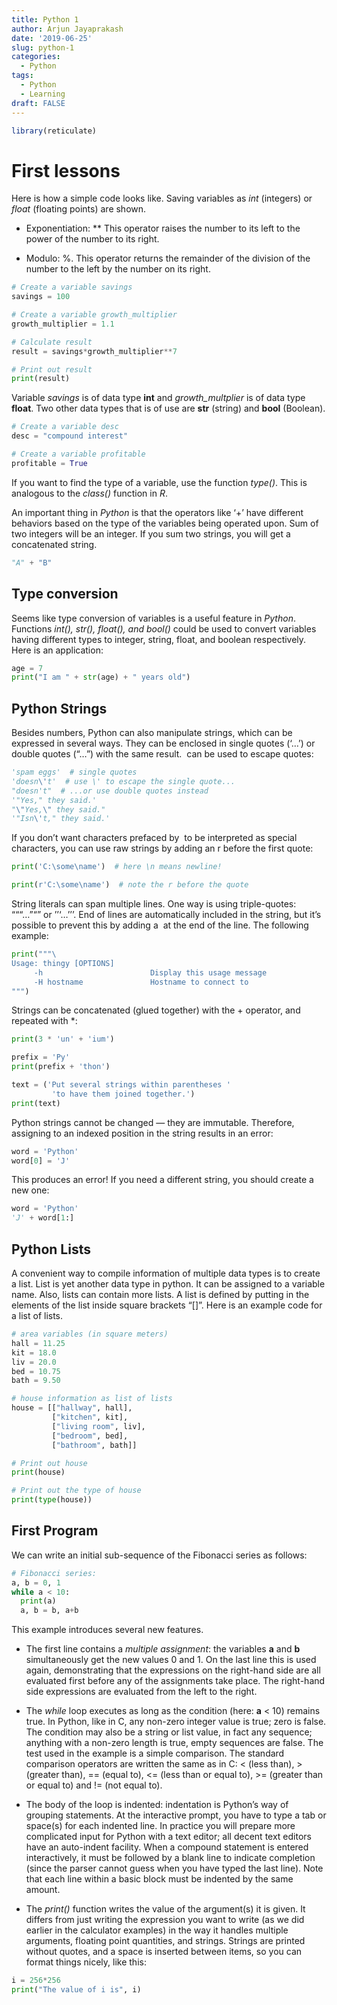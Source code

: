 ```yaml
---
title: Python 1
author: Arjun Jayaprakash
date: '2019-06-25'
slug: python-1
categories:
  - Python
tags:
  - Python
  - Learning
draft: FALSE  
---
```


```r
library(reticulate)
```

# First lessons

Here is how a simple code looks like. Saving variables as _int_ (integers) or _float_ (floating points) are shown. 

* Exponentiation: ** This operator raises the number to its left to the power of the number to its right. 

* Modulo: %. This operator returns the remainder of the division of the number to the left by the number on its right. 

```python
# Create a variable savings
savings = 100

# Create a variable growth_multiplier
growth_multiplier = 1.1

# Calculate result
result = savings*growth_multiplier**7

# Print out result
print(result)
```

Variable _savings_ is of data type **int** and *growth_multplier* is of data type **float**. Two other data types that is of use are **str** (string) and **bool** (Boolean).

```python
# Create a variable desc
desc = "compound interest"

# Create a variable profitable
profitable = True
```

If you want to find the type of a variable, use the function *type()*. This is analogous to the *class()* function in *R*.

An important thing in *Python* is that the operators like '+' have different behaviors based on the type of the variables being operated upon. Sum of two integers will be an integer. If you sum two strings, you will get a concatenated string.

```python
"A" + "B"
```

## Type conversion

Seems like type conversion of variables is a useful feature in *Python*. Functions _int(), str(), float(), and bool()_ could be used to convert variables having different types to integer, string, float, and boolean respectively. Here is an application:

```python
age = 7
print("I am " + str(age) + " years old")
```

## Python Strings

Besides numbers, Python can also manipulate strings, which can be expressed in several ways. They can be enclosed in single quotes ('...') or double quotes ("...") with the same result. \ can be used to escape quotes:

```python
'spam eggs'  # single quotes
'doesn\'t'  # use \' to escape the single quote...
"doesn't"  # ...or use double quotes instead
'"Yes," they said.'
"\"Yes,\" they said."
'"Isn\'t," they said.'


```

If you don’t want characters prefaced by \ to be interpreted as special characters, you can use raw strings by adding an r before the first quote:

```python
print('C:\some\name')  # here \n means newline!

print(r'C:\some\name')  # note the r before the quote
```

String literals can span multiple lines. One way is using triple-quotes: """...""" or '''...'''. End of lines are automatically included in the string, but it’s possible to prevent this by adding a \ at the end of the line. The following example:

```python
print("""\
Usage: thingy [OPTIONS]
     -h                        Display this usage message
     -H hostname               Hostname to connect to
""")
```
Strings can be concatenated (glued together) with the + operator, and repeated with *:

```python
print(3 * 'un' + 'ium')

prefix = 'Py'
print(prefix + 'thon')

text = ('Put several strings within parentheses '
         'to have them joined together.')
print(text)
```

Python strings cannot be changed — they are immutable. Therefore, assigning to an indexed position in the string results in an error:

```python
word = 'Python'
word[0] = 'J'
```

This produces an error! If you need a different string, you should create a new one:

```python
word = 'Python'
'J' + word[1:]
```


## Python Lists

A convenient way to compile information of multiple data types is to create a list. List is yet another data type in python. It can be assigned to a variable name. Also, lists can contain more lists. A list is defined by putting in the elements of the list inside square brackets "[]". Here is an example code for a list of lists.

```python
# area variables (in square meters)
hall = 11.25
kit = 18.0
liv = 20.0
bed = 10.75
bath = 9.50

# house information as list of lists
house = [["hallway", hall],
         ["kitchen", kit],
         ["living room", liv],
         ["bedroom", bed],
         ["bathroom", bath]]

# Print out house
print(house)

# Print out the type of house
print(type(house))
```

## First Program

We can write an initial sub-sequence of the Fibonacci series as follows:

```python
# Fibonacci series:
a, b = 0, 1
while a < 10:
  print(a)
  a, b = b, a+b
```

This example introduces several new features.

* The first line contains a _multiple assignment_: the variables **a** and **b** simultaneously get the new values 0 and 1. On the last line this is used again, demonstrating that the expressions on the right-hand side are all evaluated first before any of the assignments take place. The right-hand side expressions are evaluated from the left to the right.

* The _while_ loop executes as long as the condition (here: **a** < 10) remains true. In Python, like in C, any non-zero integer value is true; zero is false. The condition may also be a string or list value, in fact any sequence; anything with a non-zero length is true, empty sequences are false. The test used in the example is a simple comparison. The standard comparison operators are written the same as in C: < (less than), > (greater than), == (equal to), <= (less than or equal to), >= (greater than or equal to) and != (not equal to).

* The body of the loop is indented: indentation is Python’s way of grouping statements. At the interactive prompt, you have to type a tab or space(s) for each indented line. In practice you will prepare more complicated input for Python with a text editor; all decent text editors have an auto-indent facility. When a compound statement is entered interactively, it must be followed by a blank line to indicate completion (since the parser cannot guess when you have typed the last line). Note that each line within a basic block must be indented by the same amount.

* The _print()_ function writes the value of the argument(s) it is given. It differs from just writing the expression you want to write (as we did earlier in the calculator examples) in the way it handles multiple arguments, floating point quantities, and strings. Strings are printed without quotes, and a space is inserted between items, so you can format things nicely, like this:

```python
i = 256*256
print("The value of i is", i)
```